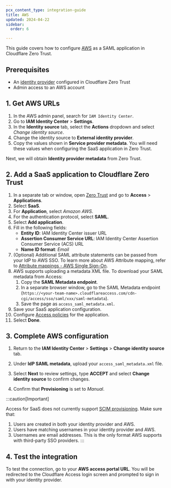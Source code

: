 ```yaml
---
pcx_content_type: integration-guide
title: AWS
updated: 2024-04-22
sidebar:
  order: 6

---
```


This guide covers how to configure [AWS](https://docs.aws.amazon.com/singlesignon/latest/userguide/manage-your-identity-source-idp.html) as a SAML application in Cloudflare Zero Trust.

## Prerequisites

* An [identity provider](/cloudflare-one/identity/idp-integration/) configured in Cloudflare Zero Trust
* Admin access to an AWS account

## 1. Get AWS URLs

1. In the AWS admin panel, search for `IAM Identity Center`.
2. Go to **IAM Identity Center** > **Settings**.
3. In the **Identity source** tab, select the **Actions** dropdown and select *Change identity source*.
4. Change the identity source to **External identity provider**.
5. Copy the values shown in **Service provider metadata**. You will need these values when configuring the SaaS application in Zero Trust.

Next, we will obtain **Identity provider metadata** from Zero Trust.

## 2. Add a SaaS application to Cloudflare Zero Trust

1. In a separate tab or window, open [Zero Trust](https://one.dash.cloudflare.com) and go to **Access** > **Applications**.
2. Select **SaaS**.
3. For **Application**, select *Amazon AWS*.
4. For the authentication protocol, select **SAML**.
5. Select **Add application**.
6. Fill in the following fields:
   * **Entity ID**: IAM Identity Center issuer URL
   * **Assertion Consumer Service URL**: IAM Identity Center Assertion Consumer Service (ACS) URL
   * **Name ID format**: *Email*
7. (Optional) Additional SAML attribute statements can be passed from your IdP to AWS SSO. To learn more about AWS Attribute mapping, refer to [Attribute mappings - AWS Single Sign-On](https://docs.aws.amazon.com/singlesignon/latest/userguide/attributemappingsconcept.html#supportedidpattributes).
8. AWS supports uploading a metadata XML file. To download your SAML metadata from Access:
   1. Copy the **SAML Metadata endpoint**.
   2. In a separate browser window, go to the SAML Metadata endpoint (`https://<your-team-name>.cloudflareaccess.com/cdn-cgi/access/sso/saml/xxx/saml-metadata`).
   3. Save the page as `access_saml_metadata.xml`.
9. Save your SaaS application configuration.
10. Configure [Access policies](/cloudflare-one/policies/access/) for the application.
11. Select **Done**.

## 3. Complete AWS configuration

1. Return to the **IAM Identity Center** > **Settings** > **Change identity source** tab.

2. Under **IdP SAML metadata**, upload your `access_saml_metadata.xml` file.

3. Select **Next** to review settings, type **ACCEPT** and select **Change identity source** to confirm changes.

4. Confirm that **Provisioning** is set to *Manual*.

:::caution[Important]

Access for SaaS does not currently support [SCIM provisioning](/cloudflare-one/identity/users/scim/). Make sure that:

1. Users are created in both your identity provider and AWS.
2. Users have matching usernames in your identity provider and AWS.
3. Usernames are email addresses. This is the only format AWS supports with third-party SSO providers. 
   :::

## 4. Test the integration

To test the connection, go to your **AWS access portal URL**. You will be redirected to the Cloudflare Access login screen and prompted to sign in with your identity provider.
